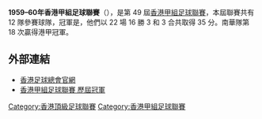 '''1959–60年香港甲組足球聯賽'''（{{lang-en|Hong Kong First Division Football League}}），是第 49 屆[[香港甲組足球聯賽|香港甲組足球聯賽]]，本屆聯賽共有 12 隊參賽球隊，冠軍是{{fc|南華}}，他們以 22 場 16 勝 3 和 3 合共取得 35 分。南華隊第 18 次贏得港甲冠軍。

== 外部連結 ==
*[https://www.hkfa.com/ 香港足球總會官網]{{Wayback|url=https://www.hkfa.com/ |date=20190103174738 }}
*[http://www.rsssf.com/tablesh/hkchamp.html 香港甲組足球聯賽 歷屆冠軍]{{Wayback|url=http://www.rsssf.com/tablesh/hkchamp.html |date=20120205190654 }}

{{港甲賽季}}

[[Category:香港頂級足球聯賽|Category:香港頂級足球聯賽]]
[[Category:香港甲組足球聯賽|Category:香港甲組足球聯賽]]


{{soccer-stub}}
